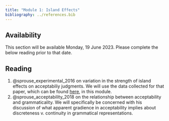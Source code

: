 ```yaml
---
title: "Module 1: Island Effects"
bibliography: ../references.bib
---
```


::: {.callout-caution}
## Availability

This section will be available Monday, 19 June 2023. Please complete the below reading prior to that date.
:::

::: {.callout-tip}
## Reading
1. @sprouse_experimental_2016 on variation in the strength of island effects on acceptabiliy judgments. We will use the data collected for that paper, which can be found [here](https://www.jonsprouse.com/data/NLLT2016/), in this module.
2. @sprouse_acceptability_2018 on the relationship between acceptability and grammaticality. We will specifically be concerned with his discussion of what apparent gradience in acceptability implies about discreteness v. continuity in grammatical representations.
:::